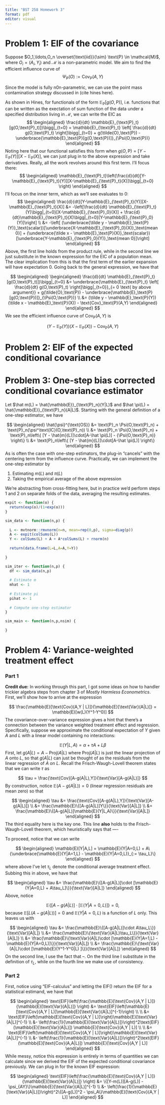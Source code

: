 ```yaml
---
title: "BST 258 Homework 3"
format: pdf
editor: visual
---
```


# Problem 1: EIF of the  covariance

Suppose $O_1,\ldots,O_n \overset{\text{iid}}{\sim} \text{P} \in \mathcal{M}$, where $O_i=(A_i,Y_i)$ and $\mathcal{M}$ is a non-parametric model. We aim to find the efficient influence curve of 
$$
\Psi_\text{P}(O) := \text{Cov}_\text{P}(A,Y) 
$$

Since the model is fully n0n-parametric, we can use the point mass contamination strategy discussed in (cite hines here).

As shown in Hines, for functionals of the form $\mathbb{E}_\text{P}[g(O,\text{P})]$, i.e. functions that can be written as the exectation of sum function of the data under a specified distribution living in $\mathcal{M}$, we can write the EIC as
$$
\begin{aligned}
\frac{d}{dt} \mathbb{E}_{\text{P}_t}[g(O,\text{P}_t)])\bigg|_{t=0} = \mathbb{E}_{\text{P}_t} \left[ \frac{d}{dt} g(O,\text{P}_t) \right]\bigg|_{t=0} + g(\tilde{O},\text{P}) - \underbrace{\mathbb{E}_\text{P}[g(O,\text{P})]}_{\Psi(O,\text{P})}
\end{aligned}
$$
Noting here that our functional satisfies this form when $g(O,\text{P}) = [Y-\mathbb{E}_\text{P}(Y)][X-\mathbb{E}_\text{P}(X)]$, we can just plug in to the above expression and take derivatives. Really, all the work revolves around this first term. I'll focus there:
$$
\begin{aligned}
\mathbb{E}_{\text{P}_t}\left(\frac{d}{dt}[Y-\mathbb{E}_{\text{P}_t}(Y)][X-\mathbb{E}_{\text{P}_t}(X)]\bigg|_{t=0} \right)
\end{aligned}
$$
I'll focus on the inner term, which as we'll see evaluates to 0:
$$
\begin{aligned}
\frac{d}{dt}[Y-\mathbb{E}_{\text{P}_t}(Y)][X-\mathbb{E}_{\text{P}_t}(X)] 
&= 
-\left[\frac{d}{dt} \mathbb{E}_{\text{P}_t}(Y)\bigg|_{t=0}[X-\mathbb{E}_{\text{P}_0}(X)] + \frac{d}{dt}\mathbb{E}_{\text{P}_t}(X)\bigg|_{t=0}[Y-\mathbb{E}_{\text{P}_0}(Y)]\right] \\
&=
-\left[ (\underbrace{\tilde y - \mathbb{E}_\text{P}(Y)}_\text{scalar})[\underbrace{X-\mathbb{E}_{\text{P}_0}(X)}_\text{mean 0}] + (\underbrace{\tilde x - \mathbb{E}_\text{P}(X)}_\text{scalar})[\underbrace{Y-\mathbb{E}_{\text{P}_0}(Y)}_\text{mean 0}]\right] 
\end{aligned}
$$
Above, the first line holds from the product rule, while in the second line we just substitute in the known expression for the EIC of a population mean. The clear implication from this is that the first term of the earlier expansion will have expectation 0. Going back to the general expression, we have that

$$
\begin{aligned}
\begin{aligned}
\frac{d}{dt} \mathbb{E}_{\text{P}_t}[g(O,\text{P}_t)])\bigg|_{t=0} &= \underbrace{\mathbb{E}_{\text{P}_t} \left[ \frac{d}{dt} g(O,\text{P}_t) \right]\bigg|_{t=0}}_{= 0 \text{ by above argument}} + g(\tilde{O},\text{P}) - \underbrace{\mathbb{E}_\text{P}[g(O,\text{P})]}_{\Psi(O,\text{P})} \\
&=
(\tilde y - \mathbb{E}_\text{P}(Y))(\tilde x - \mathbb{E}_\text{P}(X)) - \text{Cov}_\text{P}(A,Y)
\end{aligned}
\end{aligned}
$$
We see the efficient influence curve of $\text{Cov}_\text{P}(A,Y)$ is 

$$
(Y - \mathbb{E}_\text{P}(Y))(X - \mathbb{E}_\text{P}(X)) - \text{Cov}_\text{P}(A,Y)
$$

\clearpage

# Problem 2: EIF of the expected conditional covariance

\clearpage

# Problem 3: One-step bias corrected conditional covariance estimator 

Let $\hat m(L) = \hat{\mathbb{E}}_{\text{P}_n}(Y|L)$ and $\hat \pi(L) = \hat{\mathbb{E}}_{\text{P}_n}(A|L)$. Starting with the general definition of a one-step estimator, we have

$$
\begin{aligned}
\hat{\psi}^{\text{OS}} &= \text{P}_n \Psi(O,\text{P}_n) + \text{P}_n(\psi^\text{IC}(O,\text{P}_n)) \\
&= \text{P}_n \Psi(O,\text{P}_n) + \text{P}_n\left\{ [Y - \hat{m}(L)]\cdot[A-\hat \pi(L)] - {\Psi(O,\text{P}_n)} \right\} \\
&= \text{P}_n\left\{ [Y - \hat{m}(L)]\cdot[A-\hat \pi(L)]  \right\} 
\end{aligned}
$$
As is often the case with one-step estimators, the plug-in "cancels" with the centering term from the influence curve. Practically, we can implement the one-step estimator by

1. Estimating $m(L)$ and $\pi(L)$
2. Taking the empirical average of the above expression

We're abstracting from cross-fitting here, but in practice we'd perform steps 1 and 2 on separate folds of the data, averaging the resulting estimates.

```r

expit <- function(o) {
  return(exp(o)/(1+exp(o)))
}

sim_data <- function(n,p) {
  
  L <- mvtnorm::rmvnorm(n=n, mean=rep(0,p), sigma=diag(p))
  A <- expit(colSums(L))
  Y <- colSums(L) + A + A*colSums(L) + rnorm(n)
  
  return(data.frame(L=L,A=A,Y=Y))
  
}

sim_iter <- function(n,p) {
  df <- sim_data(n,p)
  
  # Estimate m 
  mhat <- 1
  
  # Estimate pi
  pihat <- 1
  
  # Compute one-step estimator
}

sim_main <- function(n,p,nsim) {
  
}
```

\clearpage

# Problem 4: Variance-weighted treatment effect

### Part 1

**Credit due:** In working through this part, I got some ideas on how to handler trickier algebra steps from chapter 3 of *Mostly Harmless Econometrics*. First, we'll show how to arrive at the expression

$$
\frac{\mathbb{E}[\text{Cov}(A,Y | L)]}{\mathbb{E}[\text{Var}(A|L)]} = \mathbb{E}[w(L)(Y^1-Y^0)]
$$
The covariance-over-variance expression gives a hint that there's a connection between the variance weighted treatment effect and regression. Specifically, suppose we approximate the conditional expectation of $Y$ given $A$ and $L$ with a linear model containing no interactions: 

$$
\mathbb{E}(Y|L,A) = \alpha + \tau A + L\beta
$$
First, let $g(A|L) = A - \text{Proj}(A|L)$ where $\text{Proj}(A|L)$ is just the linear projection of $A$ onto $L$, so that $g(A|L)$ can just be thought of as the residuals from the linear regression of $A$ on $L$. Recall the Frisch-Waugh-Lovell theorem states that we can write $\tau$ as

$$
\tau = \frac{\text{Cov}[A-g(A|L),Y]}{\text{Var}[A-g(A|L)]}
$$
By construction, notice $\mathbb{E}(A-g(A|L))=0$ (linear regression residuals are mean zero) so that 

$$
\begin{aligned}
\tau &= \frac{\text{Cov}[A-g(A|L),Y]}{\text{Var}[A-g(A|L)]} \\
&= \frac{\mathbb{E}\{[A-g(A|L)]Y\}}{\text{Var}[A|L]} \\
&= \frac{\mathbb{E}\{[A-g(A|L)]\mathbb{E}(Y|L,A)\}}{\text{Var}[A|L]} 
\end{aligned}
$$
The third equality here is the key one. This line **also** holds to the Frisch-Waugh-Lovell theorem, which heuristically says that ----

To proceed, notice that we can write

$$
\begin{aligned}
\mathbb{E}[Y|A,L] = \mathbb{E}(Y|A=0,L) + A\{\underbrace{\mathbb{E}(Y|A=1,L) - \mathbb{E}(Y|A=0,L)}_{:= \tau_L}\}
\end{aligned}
$$
where above I've let $\tau_L$ denote the conditional average treatment effect. Subbing this in above, we have that

$$
\begin{aligned}
\tau &= \frac{\mathbb{E}\{[A-g(A|L)]\cdot [\mathbb{E}(Y|A=0,L) + A\tau_L]\}}{\text{Var}[A|L]} 
\end{aligned}
$$
Above, notice 

$$
\mathbb{E}\{[A-g(A|L)]\cdot [\mathbb{E}(Y|A=0,L)]\} = 0,
$$
because $\mathbb{E}[L(A-g(A|L))]=0$ and $\mathbb{E}(Y|A=0,L)$ is a function of $L$ only. This leaves us with

$$
\begin{aligned}
\tau &= \frac{\mathbb{E}\{[A-g(A|L)]\cdot A\tau_L\}}{\text{Var}[A|L]} \\
&= \frac{\mathbb{E}\{\text{Var}(A|L)\tau_L\}}{\text{Var}[A|L]} \\
&=
 \frac{\mathbb{E}\{\text{Var}(A|L)\cdot [\mathbb{E}(Y|A=1,L) - \mathbb{E}(Y|A=0,L)]\}}{\text{Var}[A|L]} \\
 &= 
  \frac{\mathbb{E}\{\text{Var}(A|L)\cdot [\mathbb{E}(Y^1-Y^0|L) ]\}}{\text{Var}[A|L]} 
\end{aligned}
$$
On the second line, I use the fact that --. On the third line I substitute in the definition of $\tau_L$, while on the fourth line we make use of consistency. 

### Part 2

First, notice using "EIF-calculus" and letting the EIF() return the EIF for a statistical estimand, we have that

$$
\begin{aligned}
\text{EIF}\left(\frac{\mathbb{E}[\text{Cov}(A,Y | L)]}{\mathbb{E}[\text{Var}(A|L)]} \right) &= 
\text{EIF}\left(\mathbb{E}[\text{Cov}(A,Y | L)]\mathbb{E}[\text{Var}(A|L)]^{-1}\right) \\
\\
&=
\text{EIF}\left(\mathbb{E}[\text{Cov}(A,Y | L)]\right)\mathbb{E}[\text{Var}(A|L)]^{-1} \\
&- \left(\frac{1}{\mathbb{E}[\text{Var}(A|L)]}\right)^2\text{EIF}(\mathbb{E}[\text{Var}(A|L)]) \mathbb{E}[\text{Cov}(A,Y | L)] \\
\\ 
&= \text{EIF}\left(\mathbb{E}[\text{Cov}(A,Y | L)]\right)\mathbb{E}[\text{Var}(A|L)]^{-1} \\
&- \left(\frac{1}{\mathbb{E}[\text{Var}(A|L)]}\right)^2\text{EIF}(\mathbb{E}[\text{Cov}(A,A|L)]) \mathbb{E}[\text{Cov}(A,Y | L)]
\end{aligned}
$$
While messy, notice this expression is entirely in terms of quantities we can calculate since we derived the EIF of the expected conditional covariance previously. We can plug in for the known EIF expression:

$$
\begin{aligned}
\text{EIF}\left(\frac{\mathbb{E}[\text{Cov}(A,Y | L)]}{\mathbb{E}[\text{Var}(A|L)]} \right) &= \{[Y-m(L)][A-g(L)] - \psi_{AY}\}\mathbb{E}[\text{Var}(A|L)]^{-1} \\
&- \left(\frac{1}{\mathbb{E}[\text{Var}(A|L)]}\right)^2\{[A-g(L)]^2 - \psi_A\}\mathbb{E}[\text{Cov}(A,Y | L)]
\end{aligned}
$$